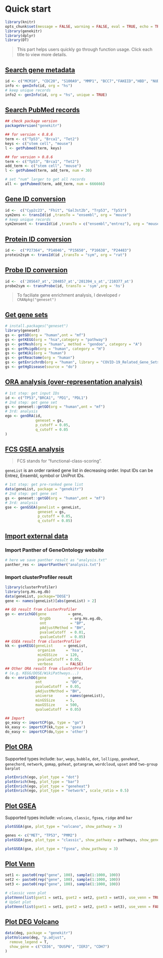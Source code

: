 # Quick start {#quick-start}

```r
library(knitr)
opts_chunk$set(message = FALSE, warning = FALSE, eval = TRUE, echo = TRUE, cache = TRUE)
library(genekitr)
library(dplyr)
library(DT)
```

> This part helps users quickly go through function usage. Click each title to view more details.

## [Search gene metadata](#search-gene-metadata-1)

```r
id <- c("MCM10", "CDC20", "S100A9", "MMP1", "BCC7","FAKEID","HBD", "NUDT10")
info <- genInfo(id, org = "hs")
# keep unique records
info2 <- genInfo(id, org = "hs", unique = TRUE)
```


## [Search PubMed records](#search-pubmed-1)

```r
## check package version
packageVersion("genekitr")

## for version < 0.8.6
term <- c("Tp53", "Brca1", "Tet2")
keys <- c("stem cell", "mouse")
l <- getPubmed(term, keys)

## for version > 0.8.6
term <- c("Tp53", "Brca1", "Tet2")
add_term <- c("stem cell", "mouse")
l <- getPubmed(term, add_term, num = 30)

# set "num" larger to get all records
all <- getPubmed(term, add_term, num = 666666)
```

## [Gene ID conversion](#gene-id-conversion-1)

```r
id <-  c("Cyp2c23", "Fhit", "Gal3st2b", "Trp53", "Tp53")
sym2ens <- transId(id ,transTo = "ensembl", org = "mouse")
# keep unique records
sym2ensent <- transId(id ,transTo = c("ensembl","entrez"), org = "mouse", unique = TRUE)
```

## [Protein ID conversion](#protein-id-conversion-1)

```r
id <-  c("P27364", "P14046", "P15650", "P16638", "P24483")
protein2sym <- transId(id ,transTo = "sym", org = "rat")
```

## [Probe ID conversion](#probe-id-conversion-1)


```r
id <-  c('205647_at','204857_at','201394_s_at','210377_at')
probe2sym <- transProbe(id, transTo = 'sym',org = 'hs')
```

> To faciliate gene enrichment analysis, I developed `r CRANpkg("geneset")`

## [Get gene sets](#get-gene-sets-1)

```r
# install.packages("geneset")
library(geneset)
gs <- getGO(org = "human",ont = "mf")
gs <- getKEGG(org = "hsa",category = "pathway")
gs <- getMesh(org = "human", method = "gendoo", category = "A")
gs <- getMsigdb(org = "human", category = "H")
gs <- getWiki(org = "human")
gs <- getReactome(org = "human")
gs <- getEnrichrdb(org = "human", library = "COVID-19_Related_Gene_Sets")
gs <- getHgDisease(source = "do")
```


## [ORA analysis (over-representation analysis)](#ora-analysis-1)

```r
# 1st step: get input IDs
id <- c("TP53","BRCA1", "PD1", "PDL1")
# 2nd step: get gene set
gs <- geneset::getGO(org = "human",ont = "mf")
# 3rd: analysis
ego <- genORA(id,
              geneset = gs,
              p_cutoff = 0.05,
              q_cutoff = 0.05
)
```



## [FCS GSEA analysis](#functional-class-scoring-1)

> FCS stands for "functional-class-scoring".

`geneList` is an order ranked gene list in decreasing order. Input IDs can be Entrez, Ensembl, symbol or UniProt IDs.

```r
# 1st step: get pre-ranked gene list
data(geneList, package = "genekitr")
# 2nd step: get gene set
gs <- geneset::getGO(org = "human",ont = "mf")
# 3rd: analysis
gse <- genGSEA(genelist = geneList, 
               geneset = gs,
               p_cutoff = 0.05,
               q_cutoff = 0.05)
```

## [Import external data](#import-external-data-1)

### Import Panther of GeneOntology website
```r
# here we save panther result as "analysis.txt"
panther_res <- importPanther("analysis.txt")
```

### Import clusterProfiler result
```r
library(clusterProfiler)
library(org.Hs.eg.db)
data(geneList, package="DOSE")
gene <- names(geneList)[abs(geneList) > 2]

## GO result from clusterProfiler
go <- enrichGO(gene          = gene,
                OrgDb         = org.Hs.eg.db,
                ont           = "BP",
                pAdjustMethod = "BH",
                pvalueCutoff  = 0.01,
                qvalueCutoff  = 0.05)
## GSEA result from clusterProfiler
kk <- gseKEGG(geneList     = geneList,
               organism     = 'hsa',
               minGSSize    = 120,
               pvalueCutoff = 0.05,
               verbose      = FALSE)
## Other ORA result from clusterProfiler 
# (e.g. KEGG/DOSE/WikiPathways...)
do <- enrichDO(gene          = gene,
              ont           = "DO",
              pvalueCutoff  = 0.05,
              pAdjustMethod = "BH",
              universe      = names(geneList),
              minGSSize     = 5,
              maxGSSize     = 500,
              qvalueCutoff  = 0.05)

## Import 
go_easy <- importCP(go, type = "go")
kk_easy <- importCP(kk,type = 'gsea')
do_easy <- importCP(do,type = 'other')
```


## [Plot ORA](#plot-ora-1)

Supported types include: `bar`, `wego`, `bubble`, `dot`, `lollipop`, `geneheat`, `genechord`,
`network`, `gomap`, `goheat`, `gotangram`, `wordcloud`, `upset` and `two-group barplot`

```r
plotEnrich(ego, plot_type = "dot")
plotEnrich(keg, plot_type = "bar")
plotEnrich(ego, plot_type = "geneheat")
plotEnrich(ego, plot_type = "network", scale_ratio = 0.5)
```


## [Plot GSEA](#plot-gsea-1)

Supported types include: `volcano`, `classic`, `fgsea`, `ridge` and `bar`

```r
plotGSEA(gse, plot_type = "volcano", show_pathway = 3)

genes <- c("MET", "TP53", "PMM2")
plotGSEA(gse, plot_type = "classic", show_pathway = pathways, show_gene = genes)

plotGSEA(gse, plot_type = "fgsea", show_pathway = 3)
```

## [Plot Venn](#plot-others-1)

```r
set1 <- paste0(rep("gene", 100), sample(1:1000, 100))
set2 <- paste0(rep("gene", 100), sample(1:1000, 100))
set3 <- paste0(rep("gene", 100), sample(1:1000, 100))

# classic venn plot
plotVenn(list(gset1 = set1, gset2 = set2, gset3 = set3), use_venn = TRUE)
# UpSet plot
plotVenn(list(gset1 = set1, gset2 = set2, gset3 = set3), use_venn = FALSE)
```

## [Plot DEG Volcano](#plot-others-1)

```r
data(deg, package = "genekitr")
plotVolcano(deg, "p.adjust",
  remove_legend = T,
  show_gene = c("CD36", "DUSP6", "IER3", "CDH7")
)
```



